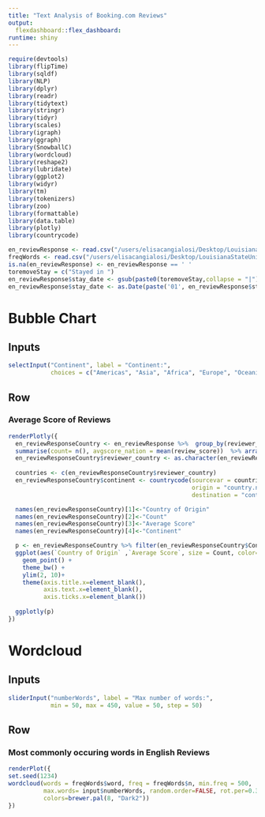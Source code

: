 ```yaml
---
title: "Text Analysis of Booking.com Reviews"
output: 
  flexdashboard::flex_dashboard:
runtime: shiny
---
```


```r
require(devtools)
library(flipTime)
library(sqldf)
library(NLP)
library(dplyr)
library(readr)
library(tidytext)
library(stringr)
library(tidyr)
library(scales)
library(igraph)
library(ggraph)
library(SnowballC)
library(wordcloud)
library(reshape2)
library(lubridate)
library(ggplot2)
library(widyr)
library(tm)
library(tokenizers)
library(zoo)
library(formattable)
library(data.table) 
library(plotly)
library(countrycode)

en_reviewResponse <- read.csv("/users/elisacangialosi/Desktop/LouisianaStateUniversity/IISemester/Progetto/Data/mydata.csv", header = T)
freqWords <- read.csv("/users/elisacangialosi/Desktop/LouisianaStateUniversity/IISemester/Progetto/Data/frequentWords.csv", header = T)
is.na(en_reviewResponse) <- en_reviewResponse == ' '
toremoveStay = c("Stayed in ")
en_reviewResponse$stay_date <- gsub(paste0(toremoveStay,collapse = "|"),"", en_reviewResponse$stay_date)
en_reviewResponse$stay_date <- as.Date(paste('01', en_reviewResponse$stay_date), format='%d %b %Y')
```

Bubble Chart {data-orientation=rows}
=====================================   

Inputs {.sidebar}
-------------------------------------

```r
selectInput("Continent", label = "Continent:",
            choices = c("Americas", "Asia", "Africa", "Europe", "Oceania", "Antarctica"), selected = "Europe")  

```
   
Row {data-height=600}
-------------------------------------
### Average Score of Reviews
```r
renderPlotly({
  en_reviewResponseCountry <- en_reviewResponse %>%  group_by(reviewer_country)  %>% 
  summarise(count= n(), avgscore_nation = mean(review_score))  %>% arrange(desc(avgscore_nation))
  en_reviewResponseCountry$reviewer_country <- as.character(en_reviewResponseCountry$reviewer_country)
  
  countries <- c(en_reviewResponseCountry$reviewer_country)
  en_reviewResponseCountry$continent <- countrycode(sourcevar = countries,
                                                    origin = "country.name",
                                                    destination = "continent")

  names(en_reviewResponseCountry)[1]<-"Country of Origin"
  names(en_reviewResponseCountry)[2]<-"Count"
  names(en_reviewResponseCountry)[3]<-"Average Score"
  names(en_reviewResponseCountry)[4]<-"Continent"

  p <- en_reviewResponseCountry %>% filter(en_reviewResponseCountry$Continent == input$Continent) %>%  
  ggplot(aes(`Country of Origin` ,`Average Score`, size = Count, color=`Country of Origin`)) +
    geom_point() +
    theme_bw() +
    ylim(2, 10)+
    theme(axis.title.x=element_blank(),
          axis.text.x=element_blank(),
          axis.ticks.x=element_blank())
  
  ggplotly(p)
})
```

Wordcloud {data-orientation=rows}
=====================================

Inputs {.sidebar}
-------------------------------------

```r
sliderInput("numberWords", label = "Max number of words:",
            min = 50, max = 450, value = 50, step = 50)
```

   
Row {data-height=600}
-------------------------------------
### Most commonly occuring words in English Reviews
```r
renderPlot({
set.seed(1234)
wordcloud(words = freqWords$word, freq = freqWords$n, min.freq = 500,
          max.words= input$numberWords, random.order=FALSE, rot.per=0.35, 
          colors=brewer.pal(8, "Dark2"))
})
```

